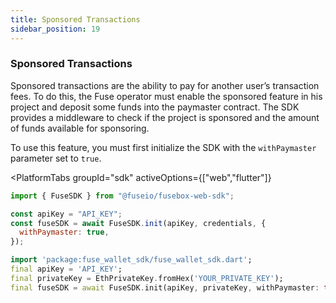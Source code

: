 ```yaml
---
title: Sponsored Transactions
sidebar_position: 19
---
```



### Sponsored Transactions

Sponsored transactions are the ability to pay for another user’s transaction fees. To do this, the Fuse operator must enable the sponsored feature in his project and deposit some funds into the paymaster contract. The SDK provides a middleware to check if the project is sponsored and the amount of funds available for sponsoring.

To use this feature, you must first initialize the SDK with the `withPaymaster` parameter set to `true`.

<PlatformTabs
	groupId="sdk"
	activeOptions={["web","flutter"]}
>
<PlatformTabItem value="web">

```javascript
import { FuseSDK } from "@fuseio/fusebox-web-sdk";

const apiKey = "API_KEY";
const fuseSDK = await FuseSDK.init(apiKey, credentials, {
  withPaymaster: true,
});
```

</PlatformTabItem>

<PlatformTabItem value="flutter">

```dart
import 'package:fuse_wallet_sdk/fuse_wallet_sdk.dart';
final apiKey = 'API_KEY';
final privateKey = EthPrivateKey.fromHex('YOUR_PRIVATE_KEY');
final fuseSDK = await FuseSDK.init(apiKey, privateKey, withPaymaster: true);
```

</PlatformTabItem>
</PlatformTabs>

